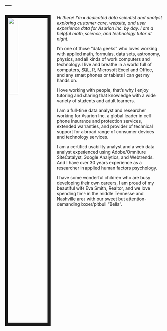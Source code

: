 ---
---

<link rel="stylesheet" href="styles.css" type="text/css">

<img src="me_square.jpg" style="width:25%; border:10px solid; margin-right: 20px" align="left">

*Hi there! I’m a dedicated data scientist and analyst exploring customer care, website, and user experience data for Asurion Inc. by day. I am a helpful math, science, and technology tutor at night.*

I’m one of those “data geeks” who loves working with applied math, formulas, data sets, astronomy, physics, and all kinds of work computers and technology. I live and breathe in a world full of computers, SQL, R, Microsoft Excel and Office, and any smart phones or tablets I can get my hands on.

I love working with people, that’s why I enjoy tutoring and sharing that knowledge with a wide variety of students and adult learners.

I am a full-time data analyst and researcher working for Asurion Inc. a global leader in cell phone insurance and protection services, extended warranties, and provider of technical support for a broad range of consumer devices and technology services.

I am a certified usability analyst and a web data analyst experienced using Adobe/Omniture SiteCatalyst, Google Analytics, and Webtrends. And I have over 30 years experience as a researcher in applied human factors psychology.

I have some wonderful children who are busy developing their own careers, I am proud of my beautiful wife Eva Smith, Realtor, and we love spending time in the middle Tennesse and Nashville area with our sweet but attention-demanding boxer/pitbull “Bella”.